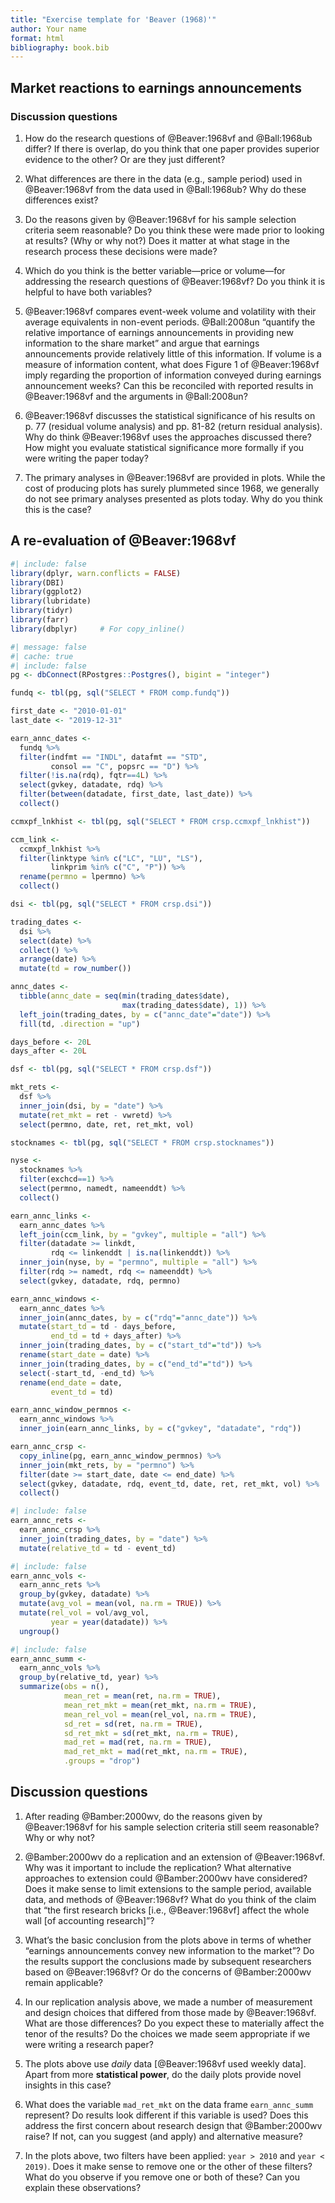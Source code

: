 ```yaml
---
title: "Exercise template for 'Beaver (1968)'"
author: Your name
format: html
bibliography: book.bib
---
```


## Market reactions to earnings announcements

### Discussion questions

1. How do the research questions of @Beaver:1968vf and @Ball:1968ub differ?
If there is overlap, do you think that one paper provides superior evidence to the other?
Or are they just different?

2. What differences are there in the data (e.g., sample period) used in  @Beaver:1968vf from the data used in @Ball:1968ub?
Why do these differences exist?

3. Do the reasons given by @Beaver:1968vf for his sample selection criteria seem reasonable? 
Do you think these were made prior to looking at results? (Why or why not?)
Does it matter at what stage in the research process these decisions were made?

3. Which do you think is the better variable---price or volume---for addressing the research questions of @Beaver:1968vf?
Do you think it is helpful to have both variables?

4. @Beaver:1968vf compares event-week volume and volatility with their average equivalents in non-event periods.
@Ball:2008un "quantify the relative importance of earnings announcements in providing new information to the share market" and argue that earnings announcements provide relatively little of this information.
If volume is a measure of information content, what does Figure 1 of @Beaver:1968vf imply regarding the proportion of information conveyed during earnings announcement weeks?
Can this be reconciled with reported results in @Beaver:1968vf and the arguments in @Ball:2008un?

5. @Beaver:1968vf discusses the statistical significance of his results on p. 77 (residual volume analysis) and pp. 81-82 (return residual analysis).
Why do think @Beaver:1968vf uses the approaches discussed there?
How might you evaluate statistical significance more formally if you were writing the paper today?

6. The primary analyses in @Beaver:1968vf are provided in plots.
While the cost of producing plots has surely plummeted since 1968, we generally do not see primary analyses presented as plots today.
Why do you think this is the case?

## A re-evaluation of @Beaver:1968vf


```r
#| include: false
library(dplyr, warn.conflicts = FALSE)
library(DBI)
library(ggplot2)
library(lubridate)
library(tidyr)
library(farr)
library(dbplyr)     # For copy_inline()
```

```r
#| message: false
#| cache: true
#| include: false
pg <- dbConnect(RPostgres::Postgres(), bigint = "integer")

fundq <- tbl(pg, sql("SELECT * FROM comp.fundq"))

first_date <- "2010-01-01"
last_date <- "2019-12-31"

earn_annc_dates <-
  fundq %>%
  filter(indfmt == "INDL", datafmt == "STD",
         consol == "C", popsrc == "D") %>%
  filter(!is.na(rdq), fqtr==4L) %>%
  select(gvkey, datadate, rdq) %>%
  filter(between(datadate, first_date, last_date)) %>%
  collect()

ccmxpf_lnkhist <- tbl(pg, sql("SELECT * FROM crsp.ccmxpf_lnkhist"))

ccm_link <-
  ccmxpf_lnkhist %>%
  filter(linktype %in% c("LC", "LU", "LS"),
         linkprim %in% c("C", "P")) %>%
  rename(permno = lpermno) %>%
  collect()

dsi <- tbl(pg, sql("SELECT * FROM crsp.dsi"))

trading_dates <-
  dsi %>%
  select(date) %>%
  collect() %>%
  arrange(date) %>%
  mutate(td = row_number())

annc_dates <-
  tibble(annc_date = seq(min(trading_dates$date), 
                         max(trading_dates$date), 1)) %>%
  left_join(trading_dates, by = c("annc_date"="date")) %>%
  fill(td, .direction = "up")

days_before <- 20L
days_after <- 20L

dsf <- tbl(pg, sql("SELECT * FROM crsp.dsf"))

mkt_rets <-
  dsf %>%
  inner_join(dsi, by = "date") %>%
  mutate(ret_mkt = ret - vwretd) %>%
  select(permno, date, ret, ret_mkt, vol)

stocknames <- tbl(pg, sql("SELECT * FROM crsp.stocknames"))

nyse <-
  stocknames %>% 
  filter(exchcd==1) %>%
  select(permno, namedt, nameenddt) %>%
  collect()

earn_annc_links <-
  earn_annc_dates %>%
  left_join(ccm_link, by = "gvkey", multiple = "all") %>%
  filter(datadate >= linkdt, 
         rdq <= linkenddt | is.na(linkenddt)) %>%
  inner_join(nyse, by = "permno", multiple = "all") %>%
  filter(rdq >= namedt, rdq <= nameenddt) %>%
  select(gvkey, datadate, rdq, permno)

earn_annc_windows <-
  earn_annc_dates %>%
  inner_join(annc_dates, by = c("rdq"="annc_date")) %>%
  mutate(start_td = td - days_before, 
         end_td = td + days_after) %>%
  inner_join(trading_dates, by = c("start_td"="td")) %>%
  rename(start_date = date) %>%
  inner_join(trading_dates, by = c("end_td"="td")) %>%
  select(-start_td, -end_td) %>%
  rename(end_date = date,
         event_td = td)

earn_annc_window_permnos <-
  earn_annc_windows %>%
  inner_join(earn_annc_links, by = c("gvkey", "datadate", "rdq"))

earn_annc_crsp <-
  copy_inline(pg, earn_annc_window_permnos) %>%
  inner_join(mkt_rets, by = "permno") %>%
  filter(date >= start_date, date <= end_date) %>%
  select(gvkey, datadate, rdq, event_td, date, ret, ret_mkt, vol) %>%
  collect()
```

```r
#| include: false
earn_annc_rets <-
  earn_annc_crsp %>%
  inner_join(trading_dates, by = "date") %>%
  mutate(relative_td = td - event_td) 
```

```r
#| include: false
earn_annc_vols <-
  earn_annc_rets %>%
  group_by(gvkey, datadate) %>%
  mutate(avg_vol = mean(vol, na.rm = TRUE)) %>%
  mutate(rel_vol = vol/avg_vol,
         year = year(datadate)) %>%
  ungroup() 
```

```r
#| include: false
earn_annc_summ <-
  earn_annc_vols %>%
  group_by(relative_td, year) %>%
  summarize(obs = n(),
            mean_ret = mean(ret, na.rm = TRUE),
            mean_ret_mkt = mean(ret_mkt, na.rm = TRUE),
            mean_rel_vol = mean(rel_vol, na.rm = TRUE),
            sd_ret = sd(ret, na.rm = TRUE),
            sd_ret_mkt = sd(ret_mkt, na.rm = TRUE),
            mad_ret = mad(ret, na.rm = TRUE),
            mad_ret_mkt = mad(ret_mkt, na.rm = TRUE),
            .groups = "drop")
```

## Discussion questions

1. After reading @Bamber:2000wv, do the reasons given by @Beaver:1968vf for his sample selection criteria still seem reasonable? 
Why or why not?

2. @Bamber:2000wv do a replication and an extension of @Beaver:1968vf.
Why was it important to include the replication?
What alternative approaches to extension could @Bamber:2000wv have considered? 
Does it make sense to limit extensions to the sample period, available data, and methods of @Beaver:1968vf?
What do you think of the claim that "the first research bricks [i.e., @Beaver:1968vf] affect the whole wall [of accounting research]"?

3. What's the basic conclusion from the plots above in terms of whether "earnings announcements convey new information to the market"?
Do the results support the conclusions made by subsequent researchers based on @Beaver:1968vf?
Or do the concerns of @Bamber:2000wv remain applicable?

4. In our replication analysis above, we made a number of measurement and design choices that differed from those made by @Beaver:1968vf.
What are those differences?
Do you expect these to materially affect the tenor of the results?
Do the choices we made seem appropriate if we were writing a research paper?

5. The plots above use *daily* data [@Beaver:1968vf used weekly data].
Apart from more **statistical power**, do the daily plots provide novel insights in this case?

6. What does the variable `mad_ret_mkt` on the data frame `earn_annc_summ` represent?
Do results look different if this variable is used?
Does this address the first concern about research design that @Bamber:2000wv raise?
If not, can you suggest (and apply) and alternative measure?

7. In the plots above, two filters have been applied: `year > 2010` and `year < 2019)`.
Does it make sense to remove one or the other of these filters?
What do you observe if you remove one or both of these?
Can you explain these observations?
